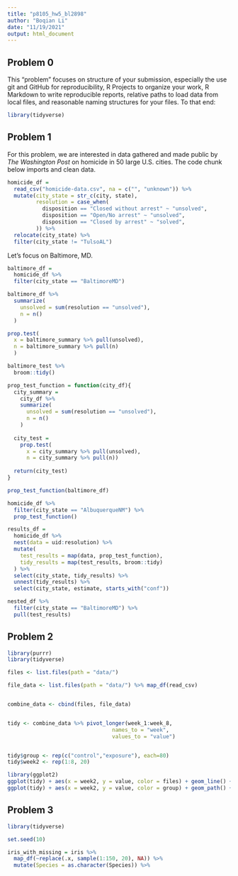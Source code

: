 ```yaml
---
title: "p8105_hw5_bl2898"
author: "Boqian Li"
date: "11/19/2021"
output: html_document
---
```


## Problem 0

This “problem” focuses on structure of your submission, especially the use git and GitHub for reproducibility, R Projects to organize your work, R Markdown to write reproducible reports, relative paths to load data from local files, and reasonable naming structures for your files. To that end:

```r
library(tidyverse)
```

## Problem 1 

For this problem, we are interested in data gathered and made public by _The Washington Post_ on homicide in 50 large U.S. cities. The code chunk below imports and clean data.

```r
homicide_df = 
  read_csv("homicide-data.csv", na = c("", "unknown")) %>% 
  mutate(city_state = str_c(city, state),
         resolution = case_when(
           disposition == "Closed without arrest" ~ "unsolved",
           disposition == "Open/No arrest" ~ "unsolved",
           disposition == "Closed by arrest" ~ "solved",
         )) %>% 
  relocate(city_state) %>% 
  filter(city_state != "TulsoAL")
```

Let's focus on Baltimore, MD. 

```r
baltimore_df = 
  homicide_df %>% 
  filter(city_state == "BaltimoreMD")

baltimore_df %>% 
  summarize(
    unsolved = sum(resolution == "unsolved"),
    n = n()
  )

prop.test(
  x = baltimore_summary %>% pull(unsolved), 
  n = baltimore_summary %>% pull(n) 
  )

baltimore_test %>% 
  broom::tidy()
```

```r
prop_test_function = function(city_df){
  city_summary = 
    city_df %>% 
    summarize(
      unsolved = sum(resolution == "unsolved"),
      n = n()
    )
  
  city_test = 
    prop.test(
      x = city_summary %>% pull(unsolved),
      n = city_summary %>% pull(n))
  
  return(city_test)
}

prop_test_function(baltimore_df)

homicide_df %>% 
  filter(city_state == "AlbuquerqueNM") %>% 
  prop_test_function()
```



```r
results_df = 
  homicide_df %>% 
  nest(data = uid:resolution) %>% 
  mutate(
    test_results = map(data, prop_test_function),
    tidy_results = map(test_results, broom::tidy)
  ) %>% 
  select(city_state, tidy_results) %>% 
  unnest(tidy_results) %>% 
  select(city_state, estimate, starts_with("conf"))

nested_df %>% 
  filter(city_state == "BaltimoreMD") %>% 
  pull(test_results)
```

## Problem 2

```r
library(purrr)
library(tidyverse)

files <- list.files(path = "data/")

file_data <- list.files(path = "data/") %>% map_df(read_csv)


combine_data <- cbind(files, file_data)


tidy <- combine_data %>% pivot_longer(week_1:week_8,
                                 names_to = "week", 
                                 values_to = "value")


tidy$group <- rep(c("control","exposure"), each=80)
tidy$week2 <- rep(1:8, 20)

library(ggplot2)
ggplot(tidy) + aes(x = week2, y = value, color = files) + geom_line() + geom_point()
ggplot(tidy) + aes(x = week2, y = value, color = group) + geom_path() + geom_point()
```
## Problem 3 
```r
library(tidyverse)

set.seed(10)

iris_with_missing = iris %>% 
  map_df(~replace(.x, sample(1:150, 20), NA)) %>%
  mutate(Species = as.character(Species)) %>% 
  

```

